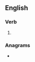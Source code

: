==English==

===Verb===
{{head|en|verb form}}

# {{present participle of|en|perpend|nocat=1}}

===Anagrams===
* {{anagrams|en|a=deeginnppr|prepending}}
